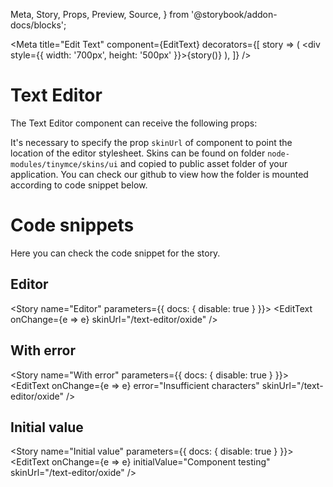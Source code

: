   Meta,
  Story,
  Props,
  Preview,
  Source,
} from '@storybook/addon-docs/blocks';

<Meta
  title="Edit Text"
  component={EditText}
  decorators={[
    story => (
      <DivFlex>
        <div style={{ width: '700px', height: '500px' }}>{story()}</div>
      </DivFlex>
    ),
  ]}
/>

# Text Editor

The Text Editor component can receive the following props:

<Props of={EditText} />

It's necessary to specify the prop `skinUrl` of component to point the location of the editor stylesheet.
Skins can be found on folder `node-modules/tinymce/skins/ui` and copied to public asset folder of your application.
You can check our <Link href="https://github.com/tecsinapse/text-editor/tree/master/storybook-public/oxide">github</Link> to view how the folder is mounted according to code snippet below.

# Code snippets

Here you can check the code snippet for the story.

## Editor

<Story name="Editor" parameters={{ docs: { disable: true } }}>
  <EditText onChange={e => e} skinUrl="/text-editor/oxide" />
</Story>

<Source id="edit-text--editor" />

## With error

<Story name="With error" parameters={{ docs: { disable: true } }}>
  <EditText
    onChange={e => e}
    error="Insufficient characters"
    skinUrl="/text-editor/oxide"
  />
</Story>

<Source id="edit-text--with-error" />

## Initial value

<Story name="Initial value" parameters={{ docs: { disable: true } }}>
  <EditText
    onChange={e => e}
    initialValue="Component testing"
    skinUrl="/text-editor/oxide"
  />
</Story>

<Source id="edit-text--initial-value" />
